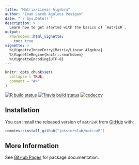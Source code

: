 ```yaml
---
title: "Matrix/Linear Algebra"
author: "Ivan Jacob Agaloos Pesigan"
date: "`r Sys.Date()`"
description: >
  Learn how to get started with the basics of `matrixR`.
output:
  rmarkdown::html_vignette:
    toc: true
vignette: >
  %\VignetteIndexEntry{Matrix/Linear Algebra}
  %\VignetteEngine{knitr::rmarkdown}
  %\VignetteEncoding{UTF-8}
---
```


```r
knitr::opts_chunk$set(
  collapse = TRUE,
  comment = "#>"
)
```

<!-- badges: start -->
[![R build status](https://github.com/jeksterslab/matrixR/workflows/R-CMD-check/badge.svg?branch=master)](https://github.com/jeksterslab/matrixR/actions?workflow=R-CMD-check)
[![Travis build status](https://travis-ci.com/jeksterslab/matrixR.svg?branch=master)](https://travis-ci.com/jeksterslab/matrixR)
[![codecov](https://codecov.io/github/jeksterslab/matrixR/branch/master/graphs/badge.svg)](https://codecov.io/github/jeksterslab/matrixR) 
<!-- badges: end -->

## Installation

You can install the released version of `matrixR` from [GitHub](https://github.com/jeksterslab/matrixR) with:

```r
remotes::install_github("jeksterslab/matrixR")
```

## More Information

See [GitHub Pages](https://jeksterslab.github.io/matrixR/index.html)
for package documentation.
